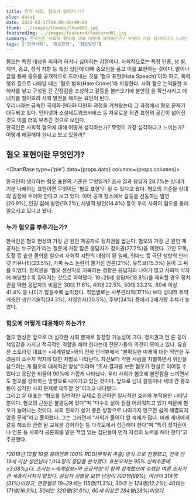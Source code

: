 ```yaml
---
title: 한국 사회, 혐오가 짙어지나??
slug: data1
date: 2022-02-17T00:00:00+09:00
thumb: ../images/thumbs/thumb01.jpg
featuredImg: ../images/featured/featured01.jpg
summary: 한국인은 사회적 혐오에 대해 어떻게 생각하는가? 무엇이 가장 심각하다고 느끼는 가? 어떻게 해결해야 한다고 보고 있을까?
tags: ['한국사회', '혐오표현', '혐오발언']
---
```



혐오는 특정 대상을 피하려 하거나 싫어하는 감정이다. 사회적으로는 특정 인종, 성 별, 지역, 종교, 성적 지향 등 특징 집단에 대해 증오심을 품고 이를 표현하는 것이다. 말이나 글을 통해 증오를 공개적으로 드러내는 것을 '혐오 표현(Hate Speech)'이라 하고, 폭력 행위 등으로 나타날 때는 '혐오 범죄(Hate Crime)'라 지칭한다. 사회 혐오 는억울한 피해자를 낳고 구성원 간 긴장감을 조성하고 갈등을 불러오기에 불안감 을 확산시키고 에너지를 떨어뜨려 사회 발전을 해치는 요인이 된다.   
우리나라는 급속한 국제화·현대화 다원화 과정을 거쳐왔는데 그 과정에서 혐오 문제가 대두되고 있다. 인터넷과 소셜네트워크서비스 등 자유로운 의견 표현의 공간이 넓어진 것도 이를 더욱 부추긴 것으로 보인다.   
한국인은 사회적 혐오에 대해 어떻게 생각하는가? 무엇이 가장 심각하다고 느끼는가? 어떻게 해결해야 한다고 보고 있을까?   


## 혐오 표현이란 무엇인가?

<ChartBase type={'pie'} data={props.data} columns={props.columns}></ChartBase>

한국인이 생각하는 혐오 표현의 기준은 무엇일까? 조사 결과 응답자 28.7%는 상대가 기분 나빠하는 표현이면 무엇이든 '혐오 표현'이 될 수 있다고 봤다. 혐오의 기준을 상대의 감정에 두어야 한다고 보고 있다. 이어 공개 장소에서 갈등을 선동하는 발언(20.9%), 인권 침해 발언(19.2%), 차별적 발언(14.4%) 등이 우리 사회의 혐오를 불러일으키고 있다고 봤다.   
   

### 누가 혐오를 부추기는가?
한국인은 혐오 현상의 가장 큰 원인 제공자로 정치권을 꼽는다. 혐오의 가장 큰 원인 제공자는 누구인가'라는 질문에 가장 많은 응답자가 정치권(27.2%)을 택했다. 고인 모독, 도촬 등 숱한 물의를 일으켜 사회적 지탄의 대상이 된 일베, 워마드 등 극단 성향의 인터넷 커뮤니티(23.5%), 가짜 뉴스 논란이 불거진 언론(21%), 유튜브(15.3%) 등이 그 뒤를 이었다. 
정치권을 '혐오 생산지로 지목하는 경향은 응답자의 나이가 많고 사회적 약자 에 해당할수록 짙어지는 것으로 파악됐다. 19~29세 응답자(18.8%)를 제외할 경우 정치권을 택한 응답자의 비율은 30대 11.6%, 40대 22.5%, 50대 33.2%, 60세 이상 41.4% 등 나이가 많을수록 높아졌다. 직업별로는 사무관리직(17.1%) 보다 상대적 취약 계층인 생산기술직(34.3%), 자영업자(30.5%), 주부(34%) 등에서 2배가량 수치가 높았다.


### 혐오에 어떻게 대응해야 하는가? 
혐오 현상은 앞으로 더 심각한 사회 문제로 등장할 가능성이 크다. 정치권과 언 론 등이 책임감을 가지고 적극적인 역할을 해야 한다는데 전문가들의 의견이 모이고 있다. 유승찬 스토리닷 대표는 <세계일보>와의 전화 인터뷰에서 "불확실한 미래에 대한 막연한 두려움이 소수자 약자에 대한 차별로 나타난다. 자신보다 약한 사람을 차별하면서 위안을 삼으려는 게 혐오의 대체적인 양상"이라며 “조사 결과를 보면 혐오가 현실로 이어질 수 있다고 응답한 비율이 90%에 가깝게 나타났다. 우리 사회가 혐오에 불안함을 느끼면서도 혐오를 강화하는 방향으로 나아가고 있는 것이다. 앞으로 남녀 갈등이나 세대 간 증오 등이 심각한 사회 문제로 대두할 것”이라고 내다봤다.   
그리고 유 대표는 “혐오를 일반적인 규제로 접근하면 일시적인 효과와 부작용만 나타날 뿐이다. 혐오의 근원은 불평등에 있다”며 “다수의 삶이 점점 어려워지고 있기 때문에 혐오가 늘어나는 것이다. 사회 전체가 살기 좋은 방향으로 나아가지 않으면 쉽게 해결되지 않을 문제”라고 풀이했다. 그는 그러면서 “사회가 풀어야 할 숙제가 많다. 미래 세대에게 갈등 해소와 관련 된 교육을 강화하는 등 다각도에서 접근해야 한다”며 “특히 정치권이나 언론 등 사회적 공론화를 맡은 책임 있는 집단들이 먼저 자성의 노력을 해야 한다”고 주문했다.


###### *2018년 12월 19일 휴대전화 100% RDD(무작위 추출) 방식 으로 진행됐고, 전국 만 19세 이상 성인남녀 1,014명의 응답을 분석했다. 표본오차는 95% 신뢰수준에 ±3.08%p다. 조사는 <세계일보>와 공공의창'이 함께 설계했으며 수행은 여론 조사기관 세종리서치가 맡았다. 응답자 성별을 보면 남성이 700명(69%), 여성이 314명(31%)이었고, 연령별로 19~29세는 115명(11.3%), 30대 는 124명(12.2%), 40대는 171명(16.9%), 50대는 320명(31.6%), 60세 이상은 284명(28%)이었다.
